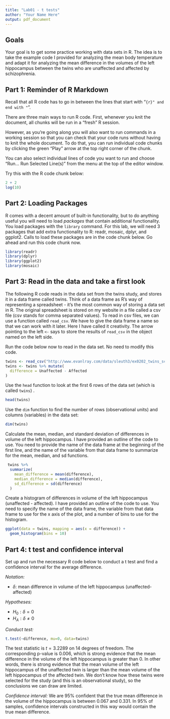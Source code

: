 ---
title: "Lab01 - t tests"
author: "Your Name Here"
output: pdf_document
---

## Goals

Your goal is to get some practice working with data sets in R.  The idea is to take the example code I provided for analyzing the mean body temperature and adapt it for analyzing the mean difference in the volumes of the left hippocampus between the twins who are unaffected and affected by schizophrenia.

## Part 1: Reminder of R Markdown

Recall that all R code has to go in between the lines that start with "```{r}" and end with "```".

There are three main ways to run R code.  First, whenever you knit the document, all chunks will be run in a "fresh" R session.

However, as you're going along you will also want to run commands in a working session so that you can check that your code runs without having to knit the whole document.  To do that, you can run individual code chunks by clicking the green "Play" arrow at the top right corner of the chunk.

You can also select individual lines of code you want to run and choose "Run... Run Selected Line(s)" from the menu at the top of the editor window.

Try this with the R code chunk below:

```{r}
2 + 2
log(10)
```

## Part 2: Loading Packages

R comes with a decent amount of built-in functionality, but to do anything useful you will need to load *packages* that contain additional functionality.  You load packages with the `library` command.  For this lab, we will need 3 packages that add extra functionality to R: readr, mosaic, dplyr, and ggplot2.  Calls to load these packages are in the code chunk below.  Go ahead and run this code chunk now.

```{r warning=FALSE, message=FALSE}
library(readr)
library(dplyr)
library(ggplot2)
library(mosaic)
```

## Part 3: Read in the data and take a first look

The following R code reads in the data set from the twins study, and stores it in a data frame called twins.  Think of a data frame as R's way of representing a spreadsheet - it's the most common way of storing a data set in R.  The original spreadsheet is stored on my website in a file called a csv file (csv stands for comma separated values).  To read in csv files, we can use a function called `read_csv`.  We have to give the data frame a name so that we can work with it later.  Here I have called it creativity.  The arrow pointing to the left `<-` says to store the results of `read_csv` in the object named on the left side.

Run the code below now to read in the data set.  No need to modify this code.

```{r}
twins <- read_csv("http://www.evanlray.com/data/sleuth3/ex0202_twins_schizophrenia.csv")
twins <- twins %>% mutate(
  difference = Unaffected - Affected
)
```

Use the `head` function to look at the first 6 rows of the data set (which is called `twins`) .

```{r}
head(twins)
```

Use the `dim` function to find the number of rows (observational units) and columns (variables) in the data set:

```{r}
dim(twins)
```

Calculate the mean, median, and standard deviation of differences in volume of the left hippocampus.  I have provided an outline of the code to use.  You need to provide the name of the data frame at the beginning of the first line, and the name of the variable from that data frame to summarize for the mean, median, and sd functions.

```{r}
 twins %>%
  summarize(
    mean_difference = mean(difference),
    median_difference = median(difference),
    sd_difference = sd(difference)
  )
```

Create a histogram of differences in volume of the left hippocampus (unaffected - affected).  I have provided an outline of the code to use.  You need to specify the name of the data frame, the variable from that data frame to use for the x axis of the plot, and a number of bins to use for the histogram.

```{r}
ggplot(data = twins, mapping = aes(x = difference)) +
  geom_histogram(bins = 10)
```

## Part 4: t test and confidence interval

Set up and run the necessary R code below to conduct a t test and find a confidence interval for the average difference.

*Notation:*

  - $\delta$: mean difference in volume of the left hippocampus (unaffected-affected)
  
*Hypotheses:*

  - $H_0: \delta=0$
  - $H_A: \delta \neq 0$
  
*Conduct test:*

```{r}
t.test(~difference, mu=0, data=twins)
```

The test statistic is $t=3.2289$ on 14 degrees of freedom. The corresponding p-value is 0.006, which is strong evidence that the mean difference in the volume of the left hippocampus is greater than 0. In other words, there is strong evidence that the mean volume of the left hippocampus of the unaffected twin is larger than the mean volume of the left hippocampus of the affected twin. We don't know how these twins were selected for the study (and this is an observational study), so the conclusions we can draw are limited.

*Confidence interval:* We are 95% confident that the true mean difference in the volume of the hippocampus is between 0.067 and 0.331. In 95% of samples, confidence intervals constructed in this way would contain the true mean difference.